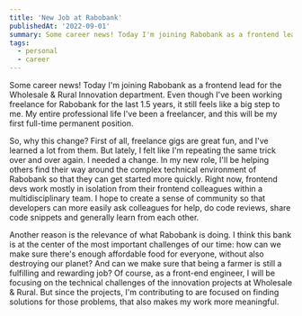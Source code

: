 ```yaml
---
title: 'New Job at Rabobank'
publishedAt: '2022-09-01'
summary: Some career news! Today I'm joining Rabobank as a frontend lead for the Wholesale & Rural Innovation department.
tags:
  - personal
  - career
---
```


Some career news! Today I'm joining Rabobank as a frontend lead for the Wholesale & Rural Innovation department. Even though I've been working freelance for Rabobank for the last 1.5 years, it still feels like a big step to me. My entire professional life I've been a freelancer, and this will be my first full-time permanent position.

So, why this change? First of all, freelance gigs are great fun, and I've learned a lot from them. But lately, I felt like I'm repeating the same trick over and over again. I needed a change. In my new role, I'll be helping others find their way around the complex technical environment of Rabobank so that they can get started more quickly. Right now, frontend devs work mostly in isolation from their frontend colleagues within a multidisciplinary team. I hope to create a sense of community so that developers can more easily ask colleagues for help, do code reviews, share code snippets and generally learn from each other.

Another reason is the relevance of what Rabobank is doing. I think this bank is at the center of the most important challenges of our time: how can we make sure there's enough affordable food for everyone, without also destroying our planet? And can we make sure that being a farmer is still a fulfilling and rewarding job? Of course, as a front-end engineer, I will be focusing on the technical challenges of the innovation projects at Wholesale & Rural. But since the projects, I'm contributing to are focused on finding solutions for those problems, that also makes my work more meaningful.
